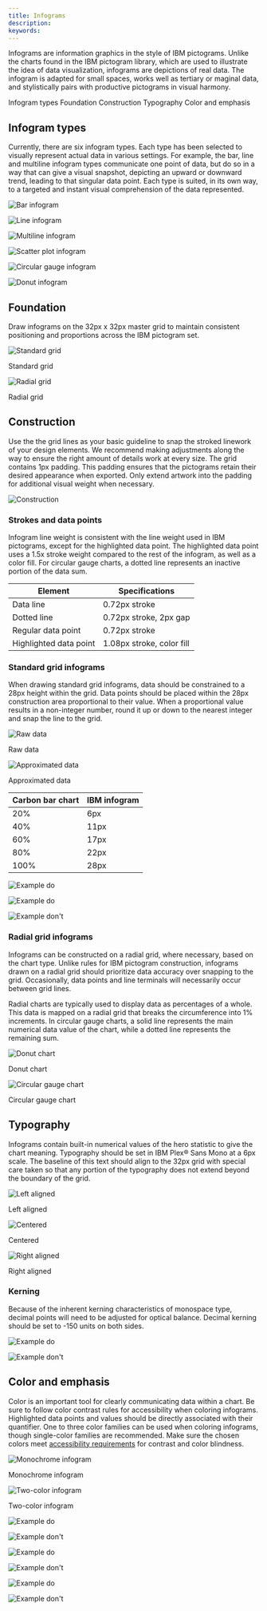 ```yaml
---
title: Infograms
description: 
keywords:
---
```



<PageDescription>

Infograms are information graphics in the style of IBM pictograms. Unlike the charts found in the IBM pictogram library, which are used to illustrate the idea of data visualization, infograms are depictions of real data. The infogram is adapted for small spaces, works well as tertiary or maginal data, and stylistically pairs with productive pictograms in visual harmony.

</PageDescription>

<AnchorLinks>
  <AnchorLink>Infogram types</AnchorLink>
  <AnchorLink>Foundation</AnchorLink>
  <AnchorLink>Construction</AnchorLink>
  <AnchorLink>Typography</AnchorLink>
  <AnchorLink>Color and emphasis</AnchorLink>
</AnchorLinks>

## Infogram types

Currently, there are six infogram types. Each type has been selected to visually represent actual data in various settings. For example, the bar, line and multiline infogram types communicate one point of data, but do so in a way that can give a visual snapshot, depicting an upward or downward trend, leading to that singular data point. Each type is suited, in its own way, to a targeted and instant visual comprehension of the data represented.

<Row className="overview-card-group overview-card-group--infograms">
<Column  colMax={3} colXl={3} colLg={4} colMd={4} colSm={2} noGutterSm >
 <OverviewCard
    title="Bar"
    >

![Bar infogram](/images/types/bar.svg)

</OverviewCard>
</Column>
<Column  colMax={3} colXl={3} colLg={4} colMd={4} colSm={2} noGutterSm >
 <OverviewCard
    title="Line"
    >

![Line infogram](/images/types/line.svg)

</OverviewCard>
</Column>
<Column  colMax={3} colXl={3} colLg={4} colMd={4} colSm={2} noGutterSm >
 <OverviewCard
    title="Multiline"
    >

![Multiline infogram](/images/types/multiline.svg)

</OverviewCard>
</Column>
<Column  colMax={3} colXl={3} colLg={4} colMd={4} colSm={2} noGutterSm >
 <OverviewCard
    title="Scatter plot"
    >

![Scatter plot infogram](/images/types/scatterplot.svg)

</OverviewCard>
</Column>
<Column  colMax={3} colXl={3} colLg={4} colMd={4} colSm={2} noGutterSm >
 <OverviewCard
    title="Circular gauge"
    >

![Circular gauge infogram](/images/types/circulargauge.svg)

</OverviewCard>
</Column>
<Column  colMax={3} colXl={3} colLg={4} colMd={4} colSm={2} noGutterSm >
 <OverviewCard
    title="Donut"
    >

![Donut infogram](/images/types/donut.svg)

</OverviewCard>
</Column>
</Row>

## Foundation

Draw infograms on the 32px x 32px master grid to maintain consistent positioning and proportions across the IBM pictogram set.

<Row>
<Column colMd={4} colLg={6}>

![Standard grid](/images/foundation-1.png)

<Caption>Standard grid</Caption>

</Column>
<Column colMd={4} colLg={6}>

![Radial grid](/images/foundation-2.png)

<Caption>Radial grid</Caption>

</Column>
</Row>

## Construction

Use the the grid lines as your basic guideline to snap the stroked linework of your design elements. We recommend making adjustments along the way to ensure the right amount of details work at every size. The grid contains 1px padding. This padding ensures that the pictograms retain their desired appearance when exported. Only extend artwork into the padding for additional visual weight when necessary.

<Row>
<Column colMd={6} colLg={8}>

![Construction](/images/construction.png)

</Column>
</Row>

### Strokes and data points

Infogram line weight is consistent with the line weight used in IBM pictograms, except for the highlighted data point. The highlighted data point uses a 1.5x stroke weight compared to the rest of the infogram, as well as a color fill. For circular gauge charts, a dotted line represents an inactive portion of the data sum.

| Element | Specifications |
| ------- | -------------- |
| Data line | 0.72px stroke |
| Dotted line | 0.72px stroke, 2px gap |
| Regular data point | 0.72px stroke |
| Highlighted data point | 1.08px stroke, color fill |

### Standard grid infograms

When drawing standard grid infograms, data should be constrained to a 28px height within the grid. Data points should be placed within the 28px construction area proportional to their value. When a proportional value results in a non-integer number, round it up or down to the nearest integer and snap the line to the grid.

<Row>
<Column colMd={4} colLg={6}>

![Raw data](/images/standardgrid-1.png)

<Caption>Raw data</Caption>

</Column>
<Column colMd={4} colLg={6}>

![Approximated data](/images/standardgrid-2.png)

<Caption>Approximated data</Caption>

</Column>
</Row>

| Carbon bar chart | IBM infogram |
| ---------------- | ------------ |
| 20% | 6px |
| 40% | 11px |
| 60% | 17px |
| 80% | 22px |
| 100% | 28px |

<DoDontRow>
<DoDont aspectRatio="1:1" caption="Scale the number of data points on the chart so they are clearly delineated and aligned to the grid.">

<GifPlayer color="dark">

![Example do](/images/standardgrid-do.gif)

![Example do](/images/standardgrid-do.png)

</GifPlayer>

</DoDont>
<DoDont type="dont" aspectRatio="1:1" caption="Don’t place so many data points on the grid that the points overlap or appear crowded.">

![Example don't](/images/standardgrid-dont.png)

</DoDont>
</DoDontRow>

### Radial grid infograms

Infograms can be constructed on a radial grid, where necessary, based on the chart type. Unlike rules for IBM pictogram construction, infograms drawn on a radial grid should prioritize data accuracy over snapping to the grid. Occasionally, data points and line terminals will necessarily occur between grid lines.

Radial charts are typically used to display data as percentages of a whole. This data is mapped on a radial grid that breaks the circumference into 1% increments. In circular gauge charts, a solid line represents the main numerical data value of the chart, while a dotted line represents the remaining sum.

<Row>
<Column colMd={4} colLg={6}>

![Donut chart](/images/radialgrid-1.png)

<Caption>Donut chart</Caption>

</Column>
<Column colMd={4} colLg={6}>

![Circular gauge chart](/images/radialgrid-2.png)

<Caption>Circular gauge chart</Caption>

</Column>
</Row>

## Typography

Infograms contain built-in numerical values of the hero statistic to give the chart meaning. Typography should be set in IBM Plex® Sans Mono at a 6px scale. The baseline of this text should align to the 32px grid with special care taken so that any portion of the typography does not extend beyond the boundary of the grid.

<Row>
<Column colMd={4} colLg={4}>

![Left aligned](/images/typography-1.png)

<Caption>Left aligned</Caption>

</Column>
<Column colMd={4} colLg={4}>

![Centered](/images/typography-2.png)

<Caption>Centered</Caption>

</Column>
<Column colMd={4} colLg={4}>

![Right aligned](/images/typography-3.png)

<Caption>Right aligned</Caption>

</Column>
</Row>

### Kerning

Because of the inherent kerning characteristics of monospace type, decimal points will need to be adjusted for optical balance. Decimal kerning should be set to -150 units on both sides.

<DoDontRow>
<DoDont aspectRatio="1:1" caption="Optically align the decimal within the quantifying number.">

![Example do](/images/kerning-1.png)

</DoDont>
<DoDont type="dont" aspectRatio="1:1" caption="Don’t set decimal kerning to default values.">

![Example don't](/images/kerning-2.png)

</DoDont>
</DoDontRow>

## Color and emphasis

Color is an important tool for clearly communicating data within a chart. Be sure to follow color contrast rules for accessibility when coloring infograms. Highlighted data points and values should be directly associated with their quantifier. One to three color families can be used when coloring infograms, though single-color families are recommended. Make sure the chosen colors meet [accessibility requirements](/color#accessibility) for contrast and color blindness.

<Row>
<Column colMd={4} colLg={6}>

![Monochrome infogram](/images/color-1.png)

<Caption>Monochrome infogram</Caption>

</Column>
<Column colMd={4} colLg={6}>

![Two-color infogram](/images/color-2.png)

<Caption>Two-color infogram</Caption>

</Column>
</Row>

<DoDontRow>
<DoDont aspectRatio="1:1" caption="Use fills to emphasize hero data points regardless of chart color use.">

![Example do](/images/color-do-1.png)

</DoDont>
<DoDont type="dont" aspectRatio="1:1" caption="Don’t rely on color alone, even in multicolor applications.">

![Example don't](/images/color-dont-2.png)

</DoDont>
</DoDontRow>

<DoDontRow>
<DoDont aspectRatio="1:1" caption="Ensure at least 3:1 color contrast ratio between all the elements in two-color infograms.">

![Example do](/images/color-do-3.png)

</DoDont>
<DoDont type="dont" aspectRatio="1:1" caption="Don’t use colors that do not ensure a 3:1 color contrast ratio.">

![Example don't](/images/color-dont-4.png)

</DoDont>
</DoDontRow>

<DoDontRow>
<DoDont aspectRatio="1:1" caption="Ensure the color of the quantifier is the same color as the hero data point.">

![Example do](/images/color-do-5.png)

</DoDont>
<DoDont type="dont" aspectRatio="1:1" caption="Don’t use a quantifier color that corresponds to inactive data.">

![Example don't](/images/color-dont-6.png)

</DoDont>
</DoDontRow>
